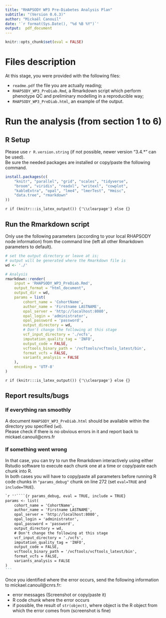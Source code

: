 ```yaml
---
title: "RHAPSODY WP3 Pre-Diabetes Analysis Plan"
subtitle: "(Version 0.6.3)"
author: "Mickaël Canouil"
date: '`r format(Sys.Date(), "%d %B %Y")`'
output:  pdf_document
---
```


```r
knitr::opts_chunk$set(eval = FALSE)
```

# Files description
At this stage, you were provided with the following files:

  * `readme.pdf` the file you are actually reading;
  * `RHAPSODY_WP3_PreDiab.Rmd`, a Rmarkdown script which perform phenotype QC and preliminary modelling in a reproducible way;
  * `RHAPSODY_WP3_PreDiab.html`, an example of the output.

# Run the analysis (from section 1 to 6)
## R Setup
Please use `r R.version.string` (if not possible, newer version "3.4.*" can be used).  
Be sure the needed packages are installed or copy/paste the following command.
```r
install.packages(c(
    "knitr", "parallel", "grid", "scales", "tidyverse", 
    "broom", "viridis", "readxl", "writexl", "cowplot", 
    "kableExtra", "opal", "lme4", "lmerTest", "Hmisc", 
    "data.tree", "rmarkdown"
))
```

`r if (knitr:::is_latex_output()) {'\\clearpage'} else {}`

## Run the Rmarkdown script
Only use the following parameters (according to your local RHAPSODY node information) from the command line (left all other Rmarkdown parameters to default).
```r
# set the output directory or leave at is; 
# output will be generated where the Rmarkdown file is
wd <- './' 

# Analysis
rmarkdown::render(
    input = 'RHAPSODY_WP3_PreDiab.Rmd', 
    output_format = "html_document", 
    output_dir = wd,
    params = list(
        cohort_name = 'CohortName',
        author_name = 'Firstname LASTNAME',
        opal_server = 'http://localhost:8080',
        opal_login = 'administrator',
        opal_password = 'password',
        output_directory = wd,
        # Don't change the following at this stage
        vcf_input_directory = './vcfs',
        imputation_quality_tag = 'INFO', 
        output_code = FALSE, 
        vcftools_binary_path = '/vcftools/vcftools_latest/bin', 
        format_vcfs = FALSE,
        variants_analysis = FALSE
    ),
    encoding = 'UTF-8'
)
```

`r if (knitr:::is_latex_output()) {'\\clearpage'} else {}`

## Report results/bugs

### If everything ran smoothly
A document `RHAPSODY_WP3_PreDiab.html` should be available within the directory you specified (`wd`).  
Please check if there is no obvious errors in it and report back to mickael.canouil@cnrs.fr

### If something went wrong
In that case, you can try to run the Rmarkdown interactively using either Rstudio software to execute each chunk one at a time or copy/paste each chunk into R.  
In both cases you will have to copy/paste all parameters before running R code chunks in `"params_debug"` chunk on line 272 (set `eval=TRUE` and `include=TRUE`).

````markdown
`r ''````{r params_debug, eval = TRUE, include = TRUE}
params <- list(
    cohort_name = 'CohortName',
    author_name = 'Firstname LASTNAME',
    opal_server = 'http://localhost:8080',
    opal_login = 'administrator',
    opal_password = 'password',
    output_directory = wd,
    # Don't change the following at this stage
    vcf_input_directory = './vcfs',
    imputation_quality_tag = 'INFO',
    output_code = FALSE,
    vcftools_binary_path = '/vcftools/vcftools_latest/bin', 
    format_vcfs = FALSE,
    variants_analysis = FALSE
)
```
````

Once you identified where the error occurs, send the following information to mickael.canouil@cnrs.fr:

  * error messages (Screenshot or copy/paste it)
  * R code chunk where the error occurs
  * if possible, the result of `str(object)`, where object is the R object from which the error comes from (screenshot is fine)


